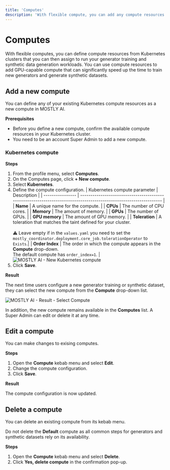 ```yaml
---
title: 'Computes'
description: 'With flexible compute, you can add any compute resources needed to complete your GenAI workloads in MOSTLY AI.'
---
```



# Computes

With flexible computes, you can define compute resources from Kubernetes clusters that you can then assign to run your generator training and synthetic data generation workloads. You can use compute resources to add GPU-capable compute that can significantly speed up the time to train new generators and generate synthetic datasets.

## Add a new compute

You can define any of your existing Kubernetes compute resources as a new compute in MOSTLY AI.

**Prerequisites**

- Before you define a new compute, confirm the available compute resources in your Kubernetes cluster.
- You need to be an account Super Admin to add a new compute.

### Kubernetes compute

**Steps**

1. From the profile menu, select **Computes**.
2. On the Computes page, click **+ New compute**.
3. Select **Kubernetes**.
4. Define the compute configuration.
   | Kubernetes compute parameter | Description |
   | ---------------- | ------------------------------------------------------------------------------------------------------------------ |
   | **Name** | A unique name for the compute. |
   | **CPUs** | The number of CPU cores. |
   | **Memory** | The amount of memory. |
   | **GPUs** | The number of GPUs. |
   | **GPU memory** | The amount of GPU memory. |
   | **Toleration** | A toleration that matches the taint defined for your cluster.<br /><br />⚠️ Leave empty if in the `values.yaml` you need to set the `mostly_coordinator.deployment.core_job.tolerationOperator` to `Exists`.|
   | **Order Index** | The order in which the compute appears in the **Compute** drop-down.<br />The default compute has `order_index=1`. |
   <Image src="/docimages/administration/compute/03-new-kubernetes-computes.webp" alt="MOSTLY AI - New Kubernetes compute" width={800} height={15000} />
5. Click **Save**.

**Result**

The next time users configure a new generator training or synthetic dataset, they can select the new compute from the **Compute** drop-down list.

<Image src="/docimages/administration/compute/05-result-select-compute-new.webp" alt="MOSTLY AI - Result - Select Compute" width={800} height={15000} />

In addition, the new compute remains available in the **Computes** list. A Super Admin can edit or delete it at any time.

## Edit a compute

You can make changes to exising computes.

**Steps**

1. Open the **Compute** kebab menu and select **Edit**.
2. Change the compute configuration.
3. Click **Save**.

**Result**

The compute configuration is now updated.

## Delete a compute

You can delete an existing compute from its kebab menu.

<Callout>Do not delete the **Default** compute as all common steps for generators and synthetic datasets rely on its availability.</Callout>

**Steps**

1. Open the **Compute** kebab menu and select **Delete**.
2. Click **Yes, delete compute** in the confirmation pop-up.
